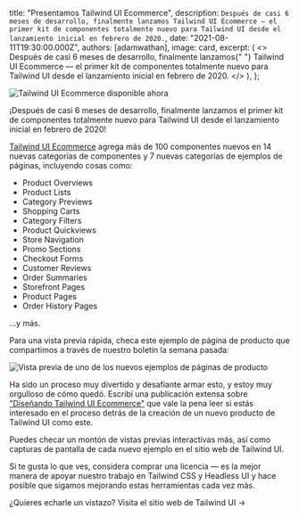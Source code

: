 
  title: "Presentamos Tailwind UI Ecommerce",
  description: `Después de casi 6 meses de desarrollo, finalmente lanzamos Tailwind UI Ecommerce — el primer kit de componentes totalmente nuevo para Tailwind UI desde el lanzamiento inicial en febrero de 2020.`,
  date: "2021-08-11T19:30:00.000Z",
  authors: [adamwathan],
  image: card,
  excerpt: (
    <>
      Después de casi 6 meses de desarrollo, finalmente lanzamos{" "}
      <Link href="https://tailwindui.com/#product-ecommerce">Tailwind UI Ecommerce</Link> — el primer kit de componentes
      totalmente nuevo para Tailwind UI desde el lanzamiento inicial en febrero de 2020.
    </>
  ),
};

<Link href="https://tailwindui.com">
  <Image alt="Tailwind UI Ecommerce disponible ahora" src={card} />
</Link>

¡Después de casi 6 meses de desarrollo, finalmente lanzamos el primer kit de componentes totalmente nuevo para <Link href="https://tailwindui.com">Tailwind UI</Link> desde el lanzamiento inicial en febrero de 2020!

[Tailwind UI Ecommerce](https://tailwindui.com/#product-ecommerce) agrega más de 100 componentes nuevos en 14 nuevas categorías de componentes y 7
nuevas categorías de ejemplos de páginas, incluyendo cosas como:

- Product Overviews
- Product Lists
- Category Previews
- Shopping Carts
- Category Filters
- Product Quickviews
- Store Navigation
- Promo Sections
- Checkout Forms
- Customer Reviews
- Order Summaries
- Storefront Pages
- Product Pages
- Order History Pages

...y más.

Para una vista previa rápida, checa este ejemplo de página de producto que compartimos a través de nuestro boletín la semana pasada:

<Link href="https://tailwindui.com/components/ecommerce/page-examples/product-pages">
  <Image alt="Vista previa de uno de los nuevos ejemplos de páginas de producto" src={productPagePreview} />
</Link>

Ha sido un proceso muy divertido y desafiante armar esto, y estoy muy orgulloso de cómo quedó. Escribí una publicación extensa sobre ["Diseñando Tailwind UI Ecommerce"](https://blog.tailwindcss.com/designing-tailwind-ui-ecommerce) que vale la pena leer si estás interesado en el proceso detrás de la creación de un nuevo producto de Tailwind UI como este.

Puedes checar un montón de vistas previas interactivas más, así como capturas de pantalla de cada nuevo ejemplo en <Link href="https://tailwindui.com/#product-ecommerce">el sitio web de Tailwind UI</Link>.

Si te gusta lo que ves, considera <Link href="https://tailwindui.com/pricing">comprar una licencia</Link> — es la mejor manera de apoyar nuestro trabajo en Tailwind CSS y Headless UI y hace posible que sigamos mejorando estas herramientas cada vez más.

¿Quieres echarle un vistazo? <Link href="https://tailwindui.com">Visita el sitio web de Tailwind UI →</Link>
